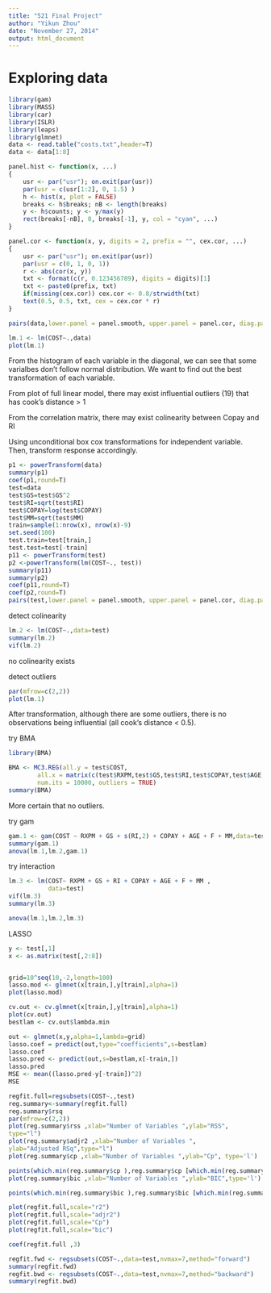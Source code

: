 ```yaml
---
title: "521 Final Project"
author: "Yikun Zhou"
date: "November 27, 2014"
output: html_document
---
```


# Exploring data
```r
library(gam)
library(MASS)
library(car)
library(ISLR)
library(leaps)
library(glmnet)
data <- read.table("costs.txt",header=T)
data <- data[1:8]

panel.hist <- function(x, ...)
{
    usr <- par("usr"); on.exit(par(usr))
    par(usr = c(usr[1:2], 0, 1.5) )
    h <- hist(x, plot = FALSE)
    breaks <- h$breaks; nB <- length(breaks)
    y <- h$counts; y <- y/max(y)
    rect(breaks[-nB], 0, breaks[-1], y, col = "cyan", ...)
}

panel.cor <- function(x, y, digits = 2, prefix = "", cex.cor, ...)
{
    usr <- par("usr"); on.exit(par(usr))
    par(usr = c(0, 1, 0, 1))
    r <- abs(cor(x, y))
    txt <- format(c(r, 0.123456789), digits = digits)[1]
    txt <- paste0(prefix, txt)
    if(missing(cex.cor)) cex.cor <- 0.8/strwidth(txt)
    text(0.5, 0.5, txt, cex = cex.cor * r)
}

pairs(data,lower.panel = panel.smooth, upper.panel = panel.cor, diag.panel = panel.hist)

lm.1 <- lm(COST~.,data)
plot(lm.1)
```

From the histogram of each variable in the diagonal, we can see that some varialbes don't follow normal distribution. We want to find out the best transformation of each variable.

From plot of full linear model, there may exist influential outliers (19) that has cook's distance > 1

From the correlation matrix, there may exist colinearity between Copay and RI

Using unconditional box cox transformations for independent variable. Then, transform response accordingly. 

```r
p1 <- powerTransform(data)
summary(p1)
coef(p1,round=T)
test=data
test$GS=test$GS^2
test$RI=sqrt(test$RI)
test$COPAY=log(test$COPAY)
test$MM=sqrt(test$MM)
train=sample(1:nrow(x), nrow(x)-9)
set.seed(100)
test.train=test[train,]
test.test=test[-train]
p11 <- powerTransform(test)
p2 <-powerTransform(lm(COST~., test))
summary(p11)
summary(p2)
coef(p11,round=T)
coef(p2,round=T)
pairs(test,lower.panel = panel.smooth, upper.panel = panel.cor, diag.panel = panel.hist)
```

detect colinearity
```r
lm.2 <- lm(COST~.,data=test)
summary(lm.2)
vif(lm.2)
```

no colinearity exists

detect outliers
```r
par(mfrow=c(2,2))
plot(lm.1)
```

After transformation, although there are some outliers, there is no observations being influential (all cook's distance < 0.5). 

try BMA
```r
library(BMA)

BMA <- MC3.REG(all.y = test$COST, 
        all.x = matrix(c(test$RXPM,test$GS,test$RI,test$COPAY,test$AGE,test$F,log(test$MM)),nrow=29),
        num.its = 10000, outliers = TRUE)
summary(BMA)

```

More certain that no outliers.

try gam
```r
gam.1 <- gam(COST ~ RXPM + GS + s(RI,2) + COPAY + AGE + F + MM,data=test)
summary(gam.1)
anova(lm.1,lm.2,gam.1)
```

try interaction
```r
lm.3 <- lm(COST~ RXPM + GS + RI + COPAY + AGE + F + MM ,
           data=test)
vif(lm.3)
summary(lm.3)

anova(lm.1,lm.2,lm.3)
```

LASSO
```r
y <- test[,1]
x <- as.matrix(test[,2:8])


grid=10^seq(10,-2,length=100)
lasso.mod <- glmnet(x[train,],y[train],alpha=1)
plot(lasso.mod)

cv.out <- cv.glmnet(x[train,],y[train],alpha=1)
plot(cv.out)
bestlam <- cv.out$lambda.min

out <- glmnet(x,y,alpha=1,lambda=grid)
lasso.coef = predict(out,type="coefficients",s=bestlam)
lasso.coef
lasso.pred <- predict(out,s=bestlam,x[-train,])
lasso.pred
MSE <- mean((lasso.pred-y[-train])^2)
MSE
```

```r
regfit.full=regsubsets(COST~.,test)
reg.summary<-summary(regfit.full)
reg.summary$rsq
par(mfrow=c(2,2))
plot(reg.summary$rss ,xlab="Number of Variables ",ylab="RSS",
type="l")
plot(reg.summary$adjr2 ,xlab="Number of Variables ",
ylab="Adjusted RSq",type="l")
plot(reg.summary$cp ,xlab="Number of Variables ",ylab="Cp", type='l')

points(which.min(reg.summary$cp ),reg.summary$cp [which.min(reg.summary$cp )],col="red",cex=2,pch=20)
plot(reg.summary$bic ,xlab="Number of Variables ",ylab="BIC",type='l')

points(which.min(reg.summary$bic ),reg.summary$bic [which.min(reg.summary$bic )],col="red",cex=2,pch=20)

plot(regfit.full,scale="r2")
plot(regfit.full,scale="adjr2") 
plot(regfit.full,scale="Cp")
plot(regfit.full,scale="bic")

coef(regfit.full ,3)

```

```r
regfit.fwd <- regsubsets(COST~.,data=test,nvmax=7,method="forward")
summary(regfit.fwd)
regfit.bwd <- regsubsets(COST~.,data=test,nvmax=7,method="backward")
summary(regfit.bwd)
```


